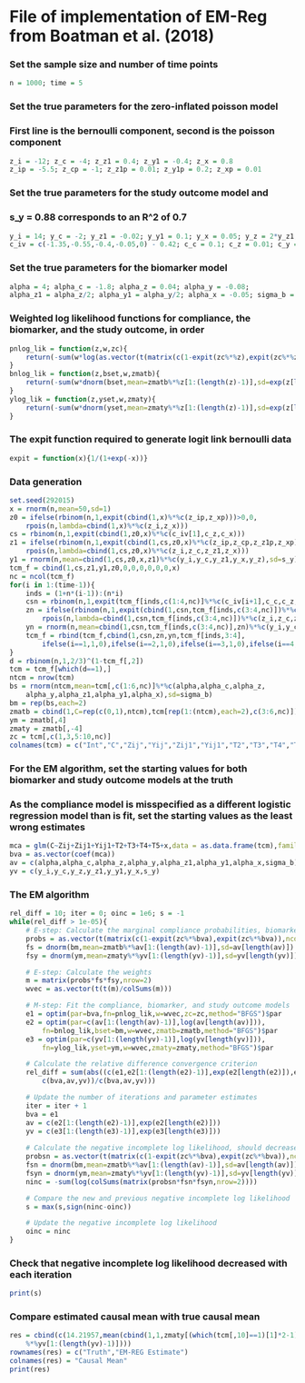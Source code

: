 # File of implementation of EM-Reg from Boatman et al. (2018)

### Set the sample size and number of time points
```r
n = 1000; time = 5
```

### Set the true parameters for the zero-inflated poisson model
### First line is the bernoulli component, second is the poisson component
```r
z_i = -12; z_c = -4; z_z1 = 0.4; z_y1 = -0.4; z_x = 0.8
z_ip = -5.5; z_cp = -1; z_z1p = 0.01; z_y1p = 0.2; z_xp = 0.01
```

### Set the true parameters for the study outcome model and
### s_y = 0.88 corresponds to an R^2 of 0.7
```r
y_i = 14; y_c = -2; y_z1 = -0.02; y_y1 = 0.1; y_x = 0.05; y_z = 2*y_z1; s_y = 0.88
c_iv = c(-1.35,-0.55,-0.4,-0.05,0) - 0.42; c_c = 0.1; c_z = 0.01; c_y = -0.05; c_x = 0.015
```

### Set the true parameters for the biomarker model
```r
alpha = 4; alpha_c = -1.8; alpha_z = 0.04; alpha_y = -0.08;
alpha_z1 = alpha_z/2; alpha_y1 = alpha_y/2; alpha_x = -0.05; sigma_b = 1
```

### Weighted log likelihood functions for compliance, the biomarker, and the study outcome, in order
```r
pnlog_lik = function(z,w,zc){
	return(-sum(w*log(as.vector(t(matrix(c(1-expit(zc%*%z),expit(zc%*%z)),ncol=2))))))
}
bnlog_lik = function(z,bset,w,zmatb){
	return(-sum(w*dnorm(bset,mean=zmatb%*%z[1:(length(z)-1)],sd=exp(z[length(z)]),log=TRUE)))
}
ylog_lik = function(z,yset,w,zmaty){
	return(-sum(w*dnorm(yset,mean=zmaty%*%z[1:(length(z)-1)],sd=exp(z[length(z)]),log=TRUE)))
}
```

### The expit function required to generate logit link bernoulli data
```r
expit = function(x){1/(1+exp(-x))}
```
	
### Data generation
```r
set.seed(292015)
x = rnorm(n,mean=50,sd=1)
z0 = ifelse(rbinom(n,1,expit(cbind(1,x)%*%c(z_ip,z_xp)))>0,0,
	rpois(n,lambda=cbind(1,x)%*%c(z_i,z_x)))
cs = rbinom(n,1,expit(cbind(1,z0,x)%*%c(c_iv[1],c_z,c_x)))
z1 = ifelse(rbinom(n,1,expit(cbind(1,cs,z0,x)%*%c(z_ip,z_cp,z_z1p,z_xp)))>0,0,
	rpois(n,lambda=cbind(1,cs,z0,x)%*%c(z_i,z_c,z_z1,z_x)))
y1 = rnorm(n,mean=cbind(1,cs,z0,x,z1)%*%c(y_i,y_c,y_z1,y_x,y_z),sd=s_y)
tcm_f = cbind(1,cs,z1,y1,z0,0,0,0,0,0,0,x)
nc = ncol(tcm_f)
for(i in 1:(time-1)){
	inds = (1+n*(i-1)):(n*i)
	csn = rbinom(n,1,expit(tcm_f[inds,c(1:4,nc)]%*%c(c_iv[i+1],c_c,c_z,c_y,c_x)))
	zn = ifelse(rbinom(n,1,expit(cbind(1,csn,tcm_f[inds,c(3:4,nc)])%*%c(z_ip,z_cp,z_z1p,z_y1p,z_xp)))>0,0,
		rpois(n,lambda=cbind(1,csn,tcm_f[inds,c(3:4,nc)])%*%c(z_i,z_c,z_z1,z_y1,z_x)))
	yn = rnorm(n,mean=cbind(1,csn,tcm_f[inds,c(3:4,nc)],zn)%*%c(y_i,y_c,y_z1,y_y1,y_x,y_z),sd=s_y)
	tcm_f = rbind(tcm_f,cbind(1,csn,zn,yn,tcm_f[inds,3:4],
		ifelse(i==1,1,0),ifelse(i==2,1,0),ifelse(i==3,1,0),ifelse(i==4,1,0),tcm_f[inds,2],x))
}
d = rbinom(n,1,2/3)^(1-tcm_f[,2])
tcm = tcm_f[which(d==1),]
ntcm = nrow(tcm)
bs = rnorm(ntcm,mean=tcm[,c(1:6,nc)]%*%c(alpha,alpha_c,alpha_z,
	alpha_y,alpha_z1,alpha_y1,alpha_x),sd=sigma_b)
bm = rep(bs,each=2)
zmatb = cbind(1,C=rep(c(0,1),ntcm),tcm[rep(1:(ntcm),each=2),c(3:6,nc)])
ym = zmatb[,4]
zmaty = zmatb[,-4]
zc = tcm[,c(1,3,5:10,nc)]
colnames(tcm) = c("Int","C","Zij","Yij","Zij1","Yij1","T2","T3","T4","T5","CP","x")
```

### For the EM algorithm, set the starting values for both biomarker and study outcome models at the truth
### As the compliance model is misspecified as a different logistic regression model than is fit, set the starting values as the least wrong estimates
```r
mca = glm(C~Zij+Zij1+Yij1+T2+T3+T4+T5+x,data = as.data.frame(tcm),family=binomial(link="logit"))
bva = as.vector(coef(mca))
av = c(alpha,alpha_c,alpha_z,alpha_y,alpha_z1,alpha_y1,alpha_x,sigma_b)
yv = c(y_i,y_c,y_z,y_z1,y_y1,y_x,s_y)
```

### The EM algorithm
```r
rel_diff = 10; iter = 0; oinc = 1e6; s = -1
while(rel_diff > 1e-05){
	# E-step: Calculate the marginal compliance probabilities, biomarker densitites, and study outcome densities
	probs = as.vector(t(matrix(c(1-expit(zc%*%bva),expit(zc%*%bva)),ncol=2)))
	fs = dnorm(bm,mean=zmatb%*%av[1:(length(av)-1)],sd=av[length(av)])
	fsy = dnorm(ym,mean=zmaty%*%yv[1:(length(yv)-1)],sd=yv[length(yv)])

	# E-step: Calculate the weights
	m = matrix(probs*fs*fsy,nrow=2)
	wvec = as.vector(t(t(m)/colSums(m)))

	# M-step: Fit the compliance, biomarker, and study outcome models
	e1 = optim(par=bva,fn=pnlog_lik,w=wvec,zc=zc,method="BFGS")$par
	e2 = optim(par=c(av[1:(length(av)-1)],log(av[length(av)])),
		fn=bnlog_lik,bset=bm,w=wvec,zmatb=zmatb,method="BFGS")$par
	e3 = optim(par=c(yv[1:(length(yv)-1)],log(yv[length(yv)])),
		fn=ylog_lik,yset=ym,w=wvec,zmaty=zmaty,method="BFGS")$par

	# Calculate the relative difference convergence criterion
	rel_diff = sum(abs((c(e1,e2[1:(length(e2)-1)],exp(e2[length(e2)]),e3[1:(length(e3)-1)],exp(e3[length(e3)]))-
		c(bva,av,yv))/c(bva,av,yv)))

	# Update the number of iterations and parameter estimates
	iter = iter + 1
	bva = e1
	av = c(e2[1:(length(e2)-1)],exp(e2[length(e2)]))
	yv = c(e3[1:(length(e3)-1)],exp(e3[length(e3)]))
	
	# Calculate the negative incomplete log likelihood, should decrease with each iteration
	probsn = as.vector(t(matrix(c(1-expit(zc%*%bva),expit(zc%*%bva)),ncol=2)))
	fsn = dnorm(bm,mean=zmatb%*%av[1:(length(av)-1)],sd=av[length(av)])
	fsyn = dnorm(ym,mean=zmaty%*%yv[1:(length(yv)-1)],sd=yv[length(yv)])
	ninc = -sum(log(colSums(matrix(probsn*fsn*fsyn,nrow=2))))

	# Compare the new and previous negative incomplete log likelihood
	s = max(s,sign(ninc-oinc))

	# Update the negative incomplete log likelihood
	oinc = ninc
}
```

### Check that negative incomplete log likelihood decreased with each iteration
```r
print(s)
```

### Compare estimated causal mean with true causal mean
```r
res = cbind(c(14.21957,mean(cbind(1,1,zmaty[(which(tcm[,10]==1)[1]*2-1):nrow(zmaty),3:6])
	%*%yv[1:(length(yv)-1)])))
rownames(res) = c("Truth","EM-REG Estimate")
colnames(res) = "Causal Mean"
print(res)
```
